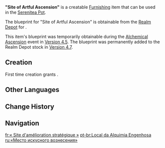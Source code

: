 {{Furnishing Infobox
|id             = 370524
|image          = Item Site of Artful Ascension.png
|category       = Building
|subcategory    = Free Booth
|quality        = 4
|adeptal_energy = 90
|load           = 80
|reduced_load   = 52
|description    = A large and luxurious tent made with thick and sturdy fabric. This is a special construction born from the [[Knights of Favonius]]'s years of camping out in the wild. It was once built by [[Lisa]], the [[Traveler|Honorary Knight]], and [[Paimon]] to set up an alchemy shop beside [[Cider Lake]].<br>Unlike normal wildland tents, this alchemy-shop-specialized tent has an eye-catching exterior to attract customers from afar, and also emphasizes practicality to ensure that the internal warmth and humidity are within optimal range to preserve the alchemical ingredients.<br>Unfortunately, due to the immense weight of this tent and the complexity of setting it up, the Knights do not presently intend to continue producing this tent type.
|mention        = Knights of Favonius;Lisa;Traveler;Paimon
|blueprint      = [[Realm Depot]]<br>[[Alchemical Ascension]]
|event          = Alchemical Ascension
}}
'''"Site of Artful Ascension"''' is a creatable [[Furnishing]] item that can be used in the [[Serenitea Pot]]. 

The blueprint for "Site of Artful Ascension" is obtainable from the [[Realm Depot]] for {{Item|Realm Currency|24|x=240}}.

This item's blueprint was temporarily obtainable during the [[Alchemical Ascension]] event in [[Version 4.5]]. The blueprint was permanently added to the Realm Depot stock in [[Version 4.7]].

==Creation==
First time creation grants {{Item|Trust|24|x=90}}.
{{Recipe
|type = Creation
|time = 16h
|Cuihua Wood = 12
|Fabric = 12
|sort = Cuihua Wood;Fabric
}}

==Other Languages==
{{Other Languages
|en      = "Site of Artful Ascension"
|zhs     = 「巧策升炼之所」
|zhs_rm  = 
|zht     = 「巧策升煉之所」
|zht_rm  = 
|zh_tl   = 
|ja      = 「すばらしい錬金場」
|ja_rm   = "Subarashii Renkin-jou"
|ja_tl   = 
|ko      = 「연금술과 경영학의 전당」
|ko_rm   = 
|ko_tl   = 
|es      = Campo de entrenamiento estratégico
|es_tl   = Strategic Training Field
|fr      = « Site d'amélioration stratégique »
|fr_tl   = "Site of Strategic Improvement"
|ru      = «Место искусного вознесения»
|ru_tl   = 
|th      = "สถานรังสรรค์อันชาญฉลาด"
|th_rm   = 
|th_tl   = 
|vi      = "Nơi Khéo Léo Thăng Hoa"
|vi_tl   = 
|de      = „Ort der alchimistischen Strategeme“
|de_tl   = "Site of Alchemical Stratagems"
|id      = "Situs Peningkatan Strategi"
|id_tl   = "Site of Strategy Improvement"
|pt      = Local da Alquimia Engenhosa
|pt_tl   = 
|tr      = "Simya Ustalarının Çadırı"
|tr_tl   = 
|it      = Luogo dell'ascensione ingegnosa
|it_tl   = Place of the Ingenious Ascension
}}

==Change History==
{{Change History|4.5}}

==Navigation==
{{Furnishing Navbox}}

[[fr:« Site d'amélioration stratégique »]]
[[pt-br:Local da Alquimia Engenhosa]]
[[ru:«Место искусного вознесения»]]